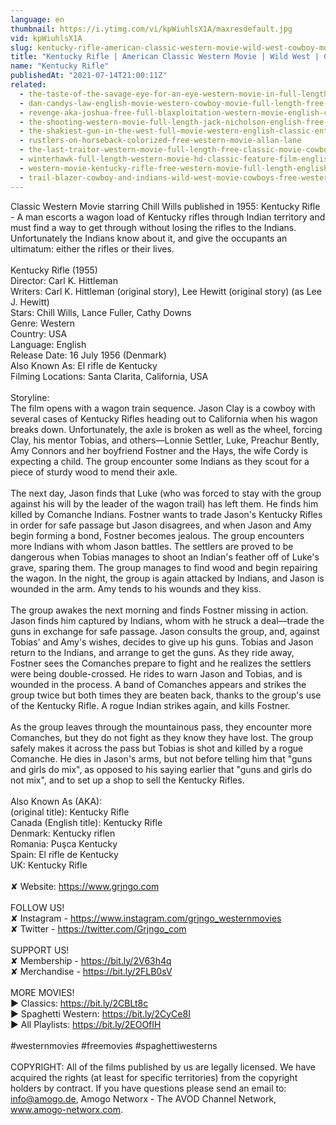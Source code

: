 ```yaml
---
language: en
thumbnail: https://i.ytimg.com/vi/kpWiuhlsX1A/maxresdefault.jpg
vid: kpWiuhlsX1A
slug: kentucky-rifle-american-classic-western-movie-wild-west-cowboy-movies-full-length-english
title: "Kentucky Rifle | American Classic Western Movie | Wild West | Cowboy Movies | Full Length | English"
name: "Kentucky Rifle"
publishedAt: "2021-07-14T21:00:11Z"
related:
  - the-taste-of-the-savage-eye-for-an-eye-western-movie-in-full-length-english-free-feature-film
  - dan-candys-law-english-movie-western-cowboy-movie-full-length-free-movie-on-youtube
  - revenge-aka-joshua-free-full-blaxploitation-western-movie-english-classic-feature-film
  - the-shooting-western-movie-full-length-jack-nicholson-english-free-full-westerns
  - the-shakiest-gun-in-the-west-full-movie-western-english-classic-entire-film-full-free-movies
  - rustlers-on-horseback-colorized-free-western-movie-allan-lane
  - the-last-traitor-western-movie-full-length-free-classic-movie-cowboys-wild-west-films
  - winterhawk-full-length-western-movie-hd-classic-feature-film-english-free-full-westerns
  - western-movie-kentucky-rifle-free-western-movie-full-length-english-full-movies
  - trail-blazer-cowboy-and-indians-wild-west-movie-cowboys-free-western-english
---
```


Classic Western Movie starring Chill Wills published in 1955: Kentucky Rifle - A man escorts a wagon load of Kentucky rifles through Indian territory and must find a way to get through without losing the rifles to the Indians. Unfortunately the Indians know about it, and give the occupants an ultimatum: either the rifles or their lives.<br />
<br />
Kentucky Rifle (1955)<br />
Director: Carl K. Hittleman<br />
Writers: Carl K. Hittleman (original story), Lee Hewitt (original story) (as Lee J. Hewitt) <br />
Stars: Chill Wills, Lance Fuller, Cathy Downs <br />
Genre: Western<br />
Country: USA<br />
Language: English<br />
Release Date: 16 July 1956 (Denmark)<br />
Also Known As: El rifle de Kentucky <br />
Filming Locations: Santa Clarita, California, USA <br />
<br />
Storyline:<br />
The film opens with a wagon train sequence. Jason Clay is a cowboy with several cases of Kentucky Rifles heading out to California when his wagon breaks down. Unfortunately, the axle is broken as well as the wheel, forcing Clay, his mentor Tobias, and others—Lonnie Settler, Luke, Preachur Bently, Amy Connors and her boyfriend Fostner and the Hays, the wife Cordy is expecting a child. The group encounter some Indians as they scout for a piece of sturdy wood to mend their axle.<br />
<br />
The next day, Jason finds that Luke (who was forced to stay with the group against his will by the leader of the wagon trail) has left them. He finds him killed by Comanche Indians. Fostner wants to trade Jason's Kentucky Rifles in order for safe passage but Jason disagrees, and when Jason and Amy begin forming a bond, Fostner becomes jealous. The group encounters more Indians with whom Jason battles. The settlers are proved to be dangerous when Tobias manages to shoot an Indian's feather off of Luke's grave, sparing them. The group manages to find wood and begin repairing the wagon. In the night, the group is again attacked by Indians, and Jason is wounded in the arm. Amy tends to his wounds and they kiss.<br />
<br />
The group awakes the next morning and finds Fostner missing in action. Jason finds him captured by Indians, whom with he struck a deal—trade the guns in exchange for safe passage. Jason consults the group, and, against Tobias' and Amy's wishes, decides to give up his guns. Tobias and Jason return to the Indians, and arrange to get the guns. As they ride away, Fostner sees the Comanches prepare to fight and he realizes the settlers were being double-crossed. He rides to warn Jason and Tobias, and is wounded in the process. A band of Comanches appears and strikes the group twice but both times they are beaten back, thanks to the group's use of the Kentucky Rifle. A rogue Indian strikes again, and kills Fostner.<br />
<br />
As the group leaves through the mountainous pass, they encounter more Comanches, but they do not fight as they know they have lost. The group safely makes it across the pass but Tobias is shot and killed by a rogue Comanche. He dies in Jason's arms, but not before telling him that "guns and girls do mix", as opposed to his saying earlier that "guns and girls do not mix", and to set up a shop to sell the Kentucky Rifles. <br />
<br />
Also Known As (AKA):<br />
(original title): Kentucky Rifle<br />
Canada (English title): Kentucky Rifle<br />
Denmark: Kentucky riflen<br />
Romania: Puşca Kentucky<br />
Spain: El rifle de Kentucky<br />
UK: Kentucky Rifle<br />
<br />
✘ Website: https://www.grjngo.com<br />
<br />
FOLLOW US!<br />
✘ Instagram - https://www.instagram.com/grjngo_westernmovies<br />
✘ Twitter - https://twitter.com/Grjngo_com<br />
<br />
SUPPORT US!<br />
✘ Membership - https://bit.ly/2V63h4q<br />
✘ Merchandise - https://bit.ly/2FLB0sV<br />
<br />
MORE MOVIES! <br />
► Classics: https://bit.ly/2CBLt8c <br />
► Spaghetti Western: https://bit.ly/2CyCe8I <br />
► All Playlists: https://bit.ly/2EOOfIH <br />
<br />
#westernmovies #freemovies #spaghettiwesterns<br />
<br />
COPYRIGHT: All of the films published by us are legally licensed. We have acquired the rights (at least for specific territories) from the copyright holders by contract. If you have questions please send an email to: info@amogo.de, Amogo Networx - The AVOD Channel Network, www.amogo-networx.com.